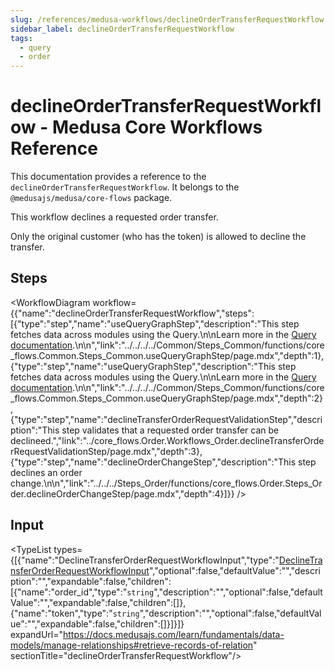 ```yaml
---
slug: /references/medusa-workflows/declineOrderTransferRequestWorkflow
sidebar_label: declineOrderTransferRequestWorkflow
tags:
  - query
  - order
---
```



# declineOrderTransferRequestWorkflow - Medusa Core Workflows Reference

This documentation provides a reference to the `declineOrderTransferRequestWorkflow`. It belongs to the `@medusajs/medusa/core-flows` package.

This workflow declines a requested order transfer.

Only the original customer (who has the token) is allowed to decline the transfer.

## Steps

<WorkflowDiagram workflow={{"name":"declineOrderTransferRequestWorkflow","steps":[{"type":"step","name":"useQueryGraphStep","description":"This step fetches data across modules using the Query.\n\nLearn more in the [Query documentation](https://docs.medusajs.com/learn/fundamentals/module-links/query).\n\n","link":"../../../../Common/Steps_Common/functions/core_flows.Common.Steps_Common.useQueryGraphStep/page.mdx","depth":1},{"type":"step","name":"useQueryGraphStep","description":"This step fetches data across modules using the Query.\n\nLearn more in the [Query documentation](https://docs.medusajs.com/learn/fundamentals/module-links/query).\n\n","link":"../../../../Common/Steps_Common/functions/core_flows.Common.Steps_Common.useQueryGraphStep/page.mdx","depth":2},{"type":"step","name":"declineTransferOrderRequestValidationStep","description":"This step validates that a requested order transfer can be declineed.","link":"../core_flows.Order.Workflows_Order.declineTransferOrderRequestValidationStep/page.mdx","depth":3},{"type":"step","name":"declineOrderChangeStep","description":"This step declines an order change.\n\n","link":"../../../Steps_Order/functions/core_flows.Order.Steps_Order.declineOrderChangeStep/page.mdx","depth":4}]}} />

## Input

<TypeList types={[{"name":"DeclineTransferOrderRequestWorkflowInput","type":"[DeclineTransferOrderRequestWorkflowInput](../../../../../types/WorkflowTypes/OrderWorkflow/types/types.WorkflowTypes.OrderWorkflow.DeclineTransferOrderRequestWorkflowInput/page.mdx)","optional":false,"defaultValue":"","description":"","expandable":false,"children":[{"name":"order_id","type":"`string`","description":"","optional":false,"defaultValue":"","expandable":false,"children":[]},{"name":"token","type":"`string`","description":"","optional":false,"defaultValue":"","expandable":false,"children":[]}]}]} expandUrl="https://docs.medusajs.com/learn/fundamentals/data-models/manage-relationships#retrieve-records-of-relation" sectionTitle="declineOrderTransferRequestWorkflow"/>
